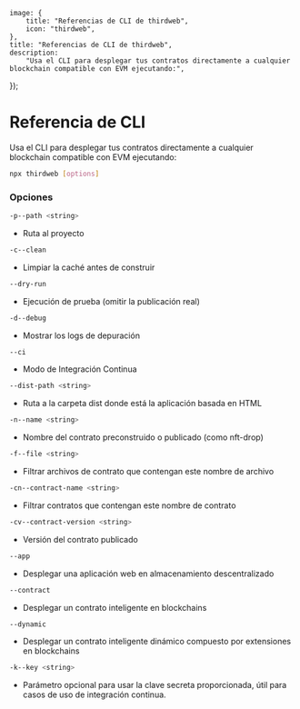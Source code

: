 
	image: {
		title: "Referencias de CLI de thirdweb",
		icon: "thirdweb",
	},
	title: "Referencias de CLI de thirdweb",
	description:
		"Usa el CLI para desplegar tus contratos directamente a cualquier blockchain compatible con EVM ejecutando:",
});

# Referencia de CLI

Usa el CLI para desplegar tus contratos directamente a cualquier blockchain compatible con EVM ejecutando:

```bash
npx thirdweb [options]
```

### Opciones

```bash
-p--path <string>
```

- Ruta al proyecto

```bash
-c--clean
```

- Limpiar la caché antes de construir

```bash
--dry-run
```

- Ejecución de prueba (omitir la publicación real)

```bash
-d--debug
```

- Mostrar los logs de depuración

```bash
--ci
```

- Modo de Integración Continua

```bash
--dist-path <string>
```

- Ruta a la carpeta dist donde está la aplicación basada en HTML

```bash
-n--name <string>
```

- Nombre del contrato preconstruido o publicado (como nft-drop)

```bash
-f--file <string>
```

- Filtrar archivos de contrato que contengan este nombre de archivo

```bash
-cn--contract-name <string>
```

- Filtrar contratos que contengan este nombre de contrato

```bash
-cv--contract-version <string>
```

- Versión del contrato publicado

```bash
--app
```

- Desplegar una aplicación web en almacenamiento descentralizado

```bash
--contract
```

- Desplegar un contrato inteligente en blockchains

```bash
--dynamic
```

- Desplegar un contrato inteligente dinámico compuesto por extensiones en blockchains

```bash
-k--key <string>
```

- Parámetro opcional para usar la clave secreta proporcionada, útil para casos de uso de integración continua.
